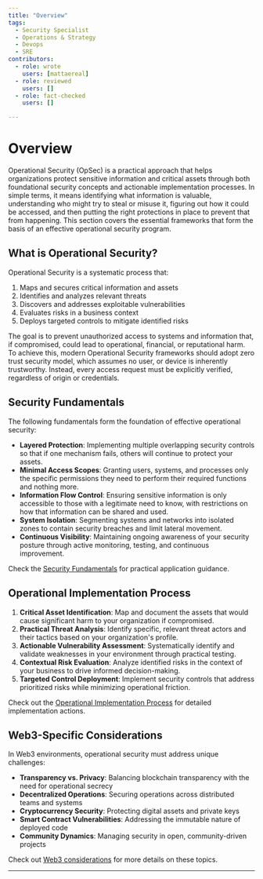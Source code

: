 ```yaml
---
title: "Overview"
tags:
  - Security Specialist
  - Operations & Strategy
  - Devops
  - SRE
contributors:
  - role: wrote
    users: [mattaereal]
  - role: reviewed
    users: []
  - role: fact-checked
    users: []

---
```




<TagProvider>
<TagFilter />

# Overview

<TagList tags={frontmatter.tags} />
<AttributionList contributors={frontmatter.contributors} />

Operational Security (OpSec) is a practical approach that helps organizations protect sensitive information and critical assets through both foundational security concepts and actionable implementation processes. In simple terms, it means identifying what information is valuable, understanding who might try to steal or misuse it, figuring out how it could be accessed, and then putting the right protections in place to prevent that from happening. This section covers the essential frameworks that form the basis of an effective operational security program.

## What is Operational Security?

Operational Security is a systematic process that:

1. Maps and secures critical information and assets
2. Identifies and analyzes relevant threats
3. Discovers and addresses exploitable vulnerabilities
4. Evaluates risks in a business context
5. Deploys targeted controls to mitigate identified risks

The goal is to prevent unauthorized access to systems and information that, if compromised, could lead to operational, financial, or reputational harm. To achieve this, modern Operational Security frameworks should adopt zero trust security model, which assumes no user, or device is inherently trustworthy. Instead, every access request must be explicitly verified, regardless of origin or credentials.

## Security Fundamentals

The following fundamentals form the foundation of effective operational security:

- **Layered Protection**: Implementing multiple overlapping security controls so that if one mechanism fails, others will continue to protect your assets.
- **Minimal Access Scopes**: Granting users, systems, and processes only the specific permissions they need to perform their required functions and nothing more.
- **Information Flow Control**: Ensuring sensitive information is only accessible to those with a legitimate need to know, with restrictions on how that information can be shared and used.
- **System Isolation**: Segmenting systems and networks into isolated zones to contain security breaches and limit lateral movement.
- **Continuous Visibility**: Maintaining ongoing awareness of your security posture through active monitoring, testing, and continuous improvement.

Check the [Security Fundamentals](/opsec/overview/security-fundamentals) for practical application guidance.

## Operational Implementation Process

1. **Critical Asset Identification**: Map and document the assets that would cause significant harm to your organization if compromised.
2. **Practical Threat Analysis**: Identify specific, relevant threat actors and their tactics based on your organization's profile.
3. **Actionable Vulnerability Assessment**: Systematically identify and validate weaknesses in your environment through practical testing.
4. **Contextual Risk Evaluation**: Analyze identified risks in the context of your business to drive informed decision-making.
5. **Targeted Control Deployment**: Implement security controls that address prioritized risks while minimizing operational friction.

Check out the [Operational Implementation Process](/opsec/overview/implementation-process) for detailed implementation actions.

## Web3-Specific Considerations

In Web3 environments, operational security must address unique challenges:

- **Transparency vs. Privacy**: Balancing blockchain transparency with the need for operational secrecy
- **Decentralized Operations**: Securing operations across distributed teams and systems
- **Cryptocurrency Security**: Protecting digital assets and private keys
- **Smart Contract Vulnerabilities**: Addressing the immutable nature of deployed code
- **Community Dynamics**: Managing security in open, community-driven projects

Check out [Web3 considerations](/opsec/overview/web3-considerations) for more details on these topics.

---

</TagProvider>
<ContributeFooter />